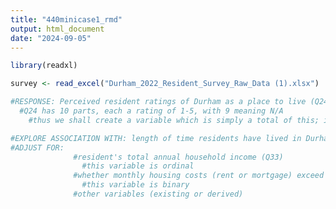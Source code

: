 ```yaml
---
title: "440minicase1_rmd"
output: html_document
date: "2024-09-05"
---
```


```r
library(readxl)
```

```r
survey <- read_excel("Durham_2022_Resident_Survey_Raw_Data (1).xlsx")
```

```r
#RESPONSE: Perceived resident ratings of Durham as a place to live (Q24)
  #Q24 has 10 parts, each a rating of 1-5, with 9 meaning N/A
    #thus we shall create a variable which is simply a total of this; if value of 9, change to zero; sum all values

#EXPLORE ASSOCIATION WITH: length of time residents have lived in Durham (Q27)
#ADJUST FOR:
              #resident's total annual household income (Q33)
                #this variable is ordinal
              #whether monthly housing costs (rent or mortgage) exceed 30% of the resident's monthly income (Q9.1)
                #this variable is binary
              #other variables (existing or derived)


```

